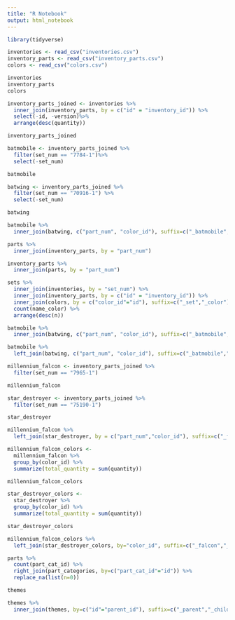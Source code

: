 ```yaml
---
title: "R Notebook"
output: html_notebook
---
```


```r

library(tidyverse)

inventories <- read_csv("inventories.csv")
inventory_parts <- read_csv("inventory_parts.csv")
colors <- read_csv("colors.csv")

inventories
inventory_parts
colors

```
```r
inventory_parts_joined <- inventories %>%
  inner_join(inventory_parts, by = c("id" = "inventory_id")) %>%
  select(-id, -version)%>%
  arrange(desc(quantity))

inventory_parts_joined

batmobile <- inventory_parts_joined %>%
  filter(set_num == "7784-1")%>%
  select(-set_num)

batmobile

batwing <- inventory_parts_joined %>%
  filter(set_num == "70916-1") %>%
  select(-set_num)

batwing

batmobile %>%
  inner_join(batwing, c("part_num", "color_id"), suffix=c("_batmobile","_batwing"))
```


```r
parts %>%
  inner_join(inventory_parts, by = "part_num")

inventory_parts %>%
  inner_join(parts, by = "part_num")
```

```r
sets %>%
  inner_join(inventories, by = "set_num") %>%
  inner_join(inventory_parts, by = c("id" = "inventory_id")) %>%
  inner_join(colors, by = c("color_id"="id"), suffix=c("_set","_color")) %>%
  count(name_color) %>%
  arrange(desc(n))


```
```r
batmobile %>%
  inner_join(batwing, c("part_num", "color_id"), suffix=c("_batmobile","_batwing"))

batmobile %>%
  left_join(batwing, c("part_num", "color_id"), suffix=c("_batmobile","_batwing"))

```

```r
millennium_falcon <- inventory_parts_joined %>%
  filter(set_num == "7965-1")

millennium_falcon

star_destroyer <- inventory_parts_joined %>%
  filter(set_num == "75190-1")

star_destroyer

millennium_falcon %>%
  left_join(star_destroyer, by = c("part_num","color_id"), suffix=c("_falcon","_star_destroyer"))

millennium_falcon_colors <-
  millennium_falcon %>%
  group_by(color_id) %>%
  summarize(total_quantity = sum(quantity))

millennium_falcon_colors

star_destroyer_colors <-
  star_destroyer %>%
  group_by(color_id) %>%
  summarize(total_quantity = sum(quantity))

star_destroyer_colors

millennium_falcon_colors %>%
  left_join(star_destroyer_colors, by="color_id", suffix=c("_falcon","_star_destroyer"))
```
```r
parts %>%
  count(part_cat_id) %>%
  right_join(part_categories, by=c("part_cat_id"="id")) %>%
  replace_na(list(n=0))
```
```r
themes
```
```r
themes %>%
  inner_join(themes, by=c("id"="parent_id"), suffix=c("_parent","_child"))
```
